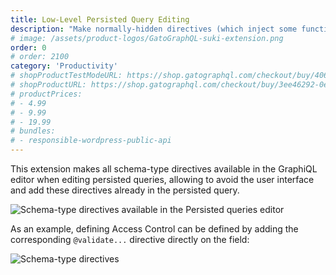 ```yaml
---
title: Low-Level Persisted Query Editing
description: "Make normally-hidden directives (which inject some functionality into the GraphQL server) visible when editing a persisted query."
# image: /assets/product-logos/GatoGraphQL-suki-extension.png
order: 0
# order: 2100
category: 'Productivity'
# shopProductTestModeURL: https://shop.gatographql.com/checkout/buy/4068a7be-7cda-4b78-a387-0ac3e7fbe2e9
# shopProductURL: https://shop.gatographql.com/checkout/buy/3ee46292-0e19-44b6-9714-67b01be15f29
# productPrices:
# - 4.99
# - 9.99
# - 19.99
# bundles:
# - responsible-wordpress-public-api
---
```


This extension makes all schema-type directives available in the GraphiQL editor when editing persisted queries, allowing to avoid the user interface and add these directives already in the persisted query.

![Schema-type directives available in the Persisted queries editor](/assets/extensions/upstream-pro/low-level-persisted-query-editing.png "Schema-type directives available in the Persisted queries editor")

As an example, defining Access Control can be defined by adding the corresponding `@validate...` directive directly on the field:

![Schema-type directives](/assets/extensions/upstream-pro/schema-type-directives.gif "Schema-type directives")


